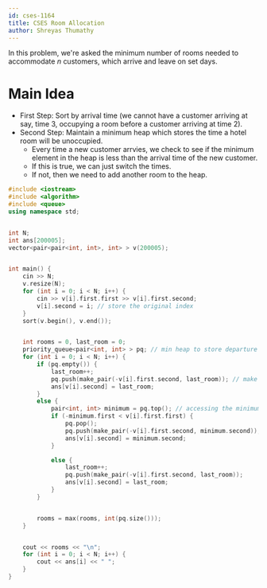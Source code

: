 ```yaml
---
id: cses-1164
title: CSES Room Allocation
author: Shreyas Thumathy
---
```


In this problem, we're asked the minimum number of rooms needed to accommodate $n$ customers, which arrive and leave on set days.

# Main Idea

- First Step: Sort by arrival time (we cannot have a customer arriving at say, time 3, occupying a room before a customer arriving at time 2).
- Second Step: Maintain a minimum heap which stores the time a hotel room will be unoccupied.
  - Every time a new customer arrvies, we check to see if the minimum element in the heap is less than the arrival time of the new customer.
  - If this is true, we can just switch the times.
  - If not, then we need to add another room to the heap.

```cpp
#include <iostream>
#include <algorithm>
#include <queue>
using namespace std;


int N;
int ans[200005];
vector<pair<pair<int, int>, int> > v(200005);


int main() {
	cin >> N;
	v.resize(N);
	for (int i = 0; i < N; i++) {
		cin >> v[i].first.first >> v[i].first.second;
		v[i].second = i; // store the original index
	}
	sort(v.begin(), v.end());


	int rooms = 0, last_room = 0;
	priority_queue<pair<int, int> > pq; // min heap to store departure times.
	for (int i = 0; i < N; i++) {
		if (pq.empty()) {
			last_room++;
			pq.push(make_pair(-v[i].first.second, last_room)); // make the departure time negative so that we create a min heap (cleanest way to do a min heap... default is max in c++)
			ans[v[i].second] = last_room;
		}
		else {
			pair<int, int> minimum = pq.top(); // accessing the minimum departure time.
			if (-minimum.first < v[i].first.first) {
				pq.pop();
				pq.push(make_pair(-v[i].first.second, minimum.second));
				ans[v[i].second] = minimum.second;
			}

			else {
				last_room++;
				pq.push(make_pair(-v[i].first.second, last_room));
				ans[v[i].second] = last_room;
			}
		}


		rooms = max(rooms, int(pq.size()));
	}


	cout << rooms << "\n";
	for (int i = 0; i < N; i++) {
		cout << ans[i] << " ";
	}
}
```
